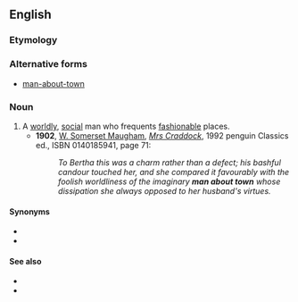 ==English==

===Etymology===
{{rfe|lang=en}}

===Alternative forms===
* [[man-about-town]]
===Noun===
{{en-noun|men about town|head=[[man]] [[about]] [[town]]}}
# A [[worldly]], [[social]] man who frequents [[fashionable]] places.
#* '''1902''', [[w:W. Somerset Maugham|W. Somerset Maugham]], ''[[w:Mrs Craddock|Mrs Craddock]]'', 1992 penguin Classics ed., ISBN 0140185941, page 71:
#*: ''To Bertha this was a charm rather than a defect; his bashful candour touched her, and she compared it favourably with the foolish worldliness of the imaginary '''man about town''' whose dissipation she always opposed to her husband's virtues.''

====Synonyms====
* {{l|en|boulevardier}}
* {{l|en|flaneur}}

====See also====
* {{l|en|bon vivant}}
* {{l|en|dandy}}